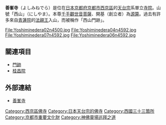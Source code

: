 {{日本寺院
| name = 善峯寺
| img = File:Yoshiminedera sanmon.jpg
| img_capt = 山門
| image_width = 260
| nihongo = 善峯寺
| hiragana = よしみねでら
| romaji = Yoshimine-dera
| location = [[京都府|京都府]][[京都市|京都市]][[西京區|西京區]]大原野小塩町1372
| sangou = 西山
| section = [[天台宗|天台宗]]系單立
| god = [[千手千眼觀世音菩薩|千手觀世音菩薩]]
| found_year = [[長元|長元]]2年（1029年）
| founder = [[源算|源算]]（開基）
| official_name = 
| alias = 
| struct = 
| title = [[西國三十三所|西國三十三所]]20番<br/>[[神佛靈場巡拜之道|神佛靈場巡拜之道]] 第85番<br/>[[京都洛西觀音靈場|京都洛西觀音靈場]]第1番
| cultural_collection = 多寶塔、絹本著色大元帥明王像（重要文化財）
}}
'''善峯寺'''（よしみねでら）是位在[[日本|日本]][[京都府|京都府]][[京都市|京都市]][[西京區|西京區]]的[[天台宗|天台宗]]系單立[[寺院|寺院]]。山號「西山」（にしやま）。本尊[[千手千眼觀世音菩薩|千手觀世音菩薩]]、開基（創立者）為[[源算|源算]]。過去有許多來自[[青蓮院|青蓮院]]的[[法親王|法親王]]入山，而被稱作「西山門跡」。
<gallery>
File:Yoshiminedera02n4500.jpg
File:Yoshiminedera04n4592.jpg
File:Yoshiminedera07n4592.jpg
File:Yoshiminedera06n4592.jpg
</gallery>
== 關連項目 ==
*[[門跡|門跡]]
*[[桂昌院|桂昌院]]

== 外部連結 ==
{{Commonscat|Yoshimine-dera}}
* [http://www.yoshiminedera.com/ 善峯寺]{{Wayback|url=http://www.yoshiminedera.com/ |date=20201101145153 }}

{{DEFAULTSORT:Yoshiminedera}}
[[Category:西京區佛寺|Category:西京區佛寺]]
[[Category:日本天台宗的佛寺|Category:日本天台宗的佛寺]]
[[Category:西國三十三箇所|Category:西國三十三箇所]]
[[Category:京都市重要文化財|Category:京都市重要文化財]]
[[Category:神佛靈場巡拜之道|Category:神佛靈場巡拜之道]]
